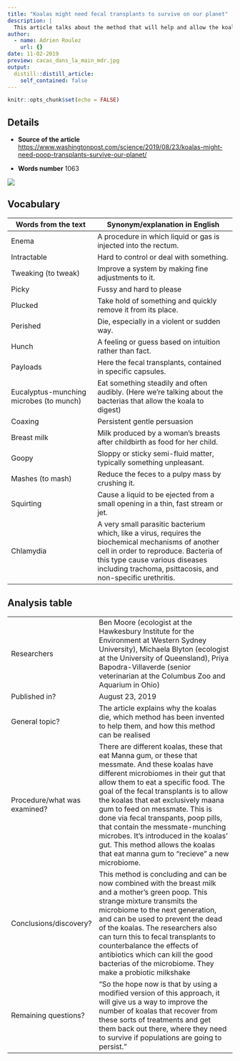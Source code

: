 ```yaml
---
title: "Koalas might need fecal transplants to survive on our planet"
description: |
  This article talks about the method that will help and allow the koalas to eat another species of eucalyptus. The method is developed and explained.
author:
  - name: Adrien Roulez
    url: {}
date: 11-02-2019
preview: cacas_dans_la_main_mdr.jpg
output:
  distill::distill_article:
    self_contained: false
---
```


```r
knitr::opts_chunk$set(echo = FALSE)
```

## Details

* **Source of the article**
<https://www.washingtonpost.com/science/2019/08/23/koalas-might-need-poop-transplants-survive-our-planet/>

* **Words number**
1063



![](koala-250-pcs-wwf_PKxM6S1.jpg)

## Vocabulary

| Words from the text | Synonym/explanation in English |
| ------------------- | ------------------------------ |
| Enema | A procedure in which liquid or gas is injected into the rectum. |
| Intractable | Hard to control or deal with something. |
| Tweaking (to tweak) | Improve a system by making fine adjustments to it. |
| Picky | Fussy and hard to please |
| Plucked | Take hold of something and quickly remove it from its place. |
| Perished | Die, especially in a violent or sudden way. |
| Hunch | A feeling or guess based on intuition rather than fact. |
| Payloads | Here the fecal transplants, contained in specific capsules. |
| Eucalyptus-munching microbes (to munch) | Eat something steadily and often audibly. (Here we’re talking about the bacterias that allow the koala to digest) |
| Coaxing | Persistent gentle persuasion |
| Breast milk | Milk produced by a woman's breasts after childbirth as food for her child. |
| Goopy | Sloppy or sticky semi-fluid matter, typically something unpleasant. |
| Mashes (to mash) | Reduce the feces to a pulpy mass by crushing it. |
| Squirting | Cause a liquid to be ejected from a small opening in a thin, fast stream or jet. |
| Chlamydia | A very small parasitic bacterium which, like a virus, requires the biochemical mechanisms of another cell in order to reproduce. Bacteria of this type cause various diseases including trachoma, psittacosis, and non-specific urethritis. |

## Analysis table 

|                              |                                                                     |
| ---------------------------- | ------------------------------------------------------------------- |
| Researchers                  | Ben Moore (ecologist at the Hawkesbury Institute for the Environment at Western Sydney University), Michaela Blyton (ecologist at the University of Queensland), Priya Bapodra-Villaverde (senior veterinarian at the Columbus Zoo and Aquarium in Ohio) |
| Published in?                | August 23, 2019 |
| General topic?               | The article explains why the koalas die, which method has been invented to help them, and how this method can be realised |
| Procedure/what was examined? | There are different koalas, these that eat Manna gum, or these that messmate. And these koalas have different microbiomes in their gut that allow them to eat a specific food. The goal of the fecal transplants is to allow the koalas that eat exclusively maana gum to feed on messmate. This is done via fecal transpants, poop pills, that contain the messmate-munching microbes. It's introduced in the koalas' gut. This method allows the koalas that eat manna gum to "recieve" a new microbiome. |
| Conclusions/discovery?       | This method is concluding and can be now combined with the breast milk and a mother's green poop. This strange mixture transmits the microbiome to the next generation, and can be used to prevent the dead of the koalas. The researchers also can turn this to fecal transplants to counterbalance the effects of antibiotics which can kill the good bacterias of the microbiome. They make a probiotic milkshake |
| Remaining questions?         |  “So the hope now is that by using a modified version of this approach, it will give us a way to improve the number of koalas that recover from these sorts of treatments and get them back out there, where they need to survive if populations are going to persist.”|
